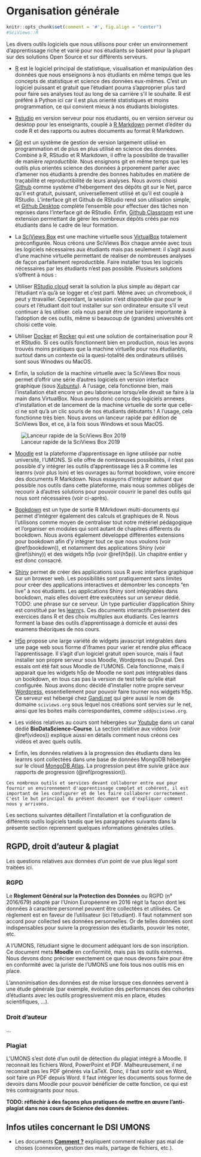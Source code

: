 # Organisation générale {#general}

```r
knitr::opts_chunk$set(comment = '#', fig.align = "center")
#SciViews::R
```

Les divers outils logiciels que nous utilisons pour créer un environnement d'apprentissage riche et varié pour nos étudiants se basent pour la plupart sur des solutions Open Source et sur différents serveurs.

- [R](https://www.r-project.org) est le logiciel principal de statistique, visualisation et manipulation des données que nous enseignons à nos étudiants en même temps que les concepts de statistique et science des données eux-mêmes. C'est un logiciel puissant et gratuit que l'étudiant pourra s'approprier plus tard pour faire ses analyses tout au long de sa carrière s'il le souhaite. R est préféré à Python ici car il est plus orienté statistiques et moins programmation, ce qui convient mieux à nos étudiants biologistes.

- [Rstudio](https://rstudio.com/products/rstudio/) en version serveur pour nos étudiants, ou en version serveur ou desktop pour les enseignants, couplé à [R Markdown](https://rmarkdown.rstudio.com) permet d'éditer du code R et des rapports ou autres documents au format R Markdown.

- [Git](https://git-scm.com) est un système de gestion de version largement utilisé en programmation et de plus en plus utilisé en science des données. Combiné à R, RStudio et R Markdown, il offre la possibilité de travailler de manière *reproductible*. Nous ensignons git en même temps que les outils plus orientés science des données à prporement parler avec d'amener nos étudiants à prendre des bonnes habitudes en matière de traçabilité et reproductibilité de leurs analyses. Nous avons choisi [Github](https://github.com) comme système d'hébergement des dépôts git sur le Net, parce qu'il est gratuit, puissant, universellement utilisé et qu'il est couplé à RStudio. L'interface git et Github de RStudio rend son utilisation simple, et [Github Desktop](https://desktop.github.com) complète l'ensemble pour effectuer des tâches non reprises dans l'interface git de RStudio. Enfin, [Github Classroom](https://classroom.github.com/classrooms) est une extension permettant de gérer les nombreux dépôts créés par nos étudiants dans le cadre de leur formation.

- La [SciViews Box](https://www.sciviews.org/software/svbox/) est une machine virtuelle sous [VirtualBox](https://www.virtualbox.org) totalement préconfigurée. Nous créons une SciViews Box chaque année avec tous les logiciels nécessaires aux étudiants mais pas seulement: il s'agit aussi d'une machine virtuelle permettant de réaliser de nombreuses analyses de façon parfaitement reproductible. Faire installer tous les logiciels nécessaires par les étudiants n'est pas possible. Plusieurs solutions s'offrent à nous\ :

- Utiliser [RStudio cloud](https://rstudio.cloud) serait la solution la plus simple au départ car l'étudiant n'a qu'à se logger et c'est parti. Même avec un chromebook, il peut y ttravailler. Cependant, la session n'est disponible *que* pour le cours et l'étudiant doit tout installer sur son ordinateur ensuite s'il veut continuer à les utiliser. cela nous parait être une bariière importante à l'adoption de ces outils, même si beaucoup de (grandes) universités ont choisi cette voie.

- Utiliser [Docker](https://www.docker.com) et [Rocker](https://github.com/rocker-org/rocker) qui est une solution de containerisation pour R et RStudio. Si ces outils fonctionnent bien en production, nous les avons trouvés moins pratiques que la machine virtuelle pour nos étudianbts, surtout dans un contexte où la quesi-totalité des ordinateurs utilisés sont sous Winodws ou MacOS.

- Enfin, la solution de la machine virtuelle avec la SciViews Box nous permet d'offrir une série d'autres logiciels en version interface graphique (sous [Xubuntu](https://xubuntu.org)). A l'usage, cela fonctionne bien, mais l'installation était encore un peu laborieuse lorsqu'elle devait se faire à la main dans VirtualBox. Nous avons donc conçu des logiciels annexes d'installation et de lancement de la machine virtuelle de sorte que celle-ci ne soit qu'à un clic souris de nos étudiants débutants\ ! A l'usage, cela fonctionne très bien. Nous avons un lanceur rapide par édition de SciViews Box, et ce, à la fois sous Windows et sous MacOS.

![Lanceur rapide de la SciViews Box 2019](images/general/svbox-launcher.png)

- [Moodle](https://moodle.umons.ac.be) est la plateforme d'apprentissage en ligne utilisée par notre université, l'UMONS. Si elle offre de nombreuses possibilités, il n'est pas possible d'y intégrer les outils d'apprentissage liés à R comme les learnrs (voir plus loin) et les ouvrages au format bookdown, voire encore des documents R Markdown. Nous essayons d'intégrer autoant que possible nos outils dans cette plateforme, mais nous sommes obligés de recourir à d'autres solutions pour pouvoir couvrir le panel des outils qui nous sont nécessaires (voir ci-après).

- [Bookdown](https://bookdown.org) est un type de sortie R MArkdown multi-documents qui permet d'intégrer également des calculs et graphiques de R. Nous l'utilisons comme moyen de centraliser tout notre métériel pédagogique et l'organiser en modules qui sont autant de chapitres différents du bookdown. Nous avons également développé différentes extensions pour bookdown afin d'y intégrer tout ce que nous voulons (voir \@ref(bookdown)), et notamment des applications Shiny (voir \@ref(shiny)) et des widgets h5p (voir \@ref(h5p)). Un chapitre entier y est donc consacré.

- [Shiny](https://shiny.rstudio.com) permet de créer des applications sous R avec interface graphique sur un browser web. Les possibilités sont pratiquement sans limites pour créer des applications interactives et démontrer les concepts "en live" à nos étudiants. Les applications Shiny sont intégrables dans bookdown, mais elles doivent être exécutées sur un serveur dédié. TODO: une phrase sur ce serveur. Un type particulier d'application Shiny est constitué par les [learnr](https://rstudio.github.io/learnr/index.html)s. Ces documents interactifs présentent des exercices dans R et des choix multiples aux étudiants. Ces learnrs forment la base des outils d'apprentissage à domicile et aussi des examens théoriques de nos cours.

- [H5p](https://h5p.org) propose une large variété de widgets javascript intégrables dans une page web sous fiorme d'iframes pour varier et rendre plus efficace l'apprentissage. Il s'agit d'un logiciel gratuit open source, mais il faut installer son propre serveur sous Moodle, Wordpress ou Drupal. Des essais ont été fait sous Moodle de l'UMONS. Cela fonctionne, mais il apparait que les widgets h5p de Moodle ne sont *pas* intégrables dans un bookdown, en tous cas pas la version de test telle qu'elle était configurée. Nous avons donc décidé d'installer notre propre serveur [Wordpress](https://fr.wordpress.com), essentiellement pour pouvoir faire tourner nos widgets h5p. Ce serveur est hébergé chez [Gandi.net](https://www.gandi.net/fr) qui gère aussi le nom de domaine `sciviews.org` sous lequel nos créations sont servies sur le net, ainsi que les boites mails correspondantes, comme `sdd@sciviews.org`.

- Les vidéos relatives au cours sont hébergées sur [Youtube](https://www.youtube.com/channel/UCT5UQDG5bP9YtSgBpvoRdPg) dans un canal dédié **BioDataScience-Course**. La section relative aux vidéos (voir \@ref(videos)) explique aussi en détails comment nous créons ces vidéos et avec quels outils.

- Enfin, les données relatives à la progression des étudiants dans les learnrs sont collectées dans une base de données MongoDB hébergée sur le cloud [MongoDB Atlas](https://account.mongodb.com). La progression peut être suivie grâce aux rapports de progression (\@ref(progression)).

```block2
Ces nombreux outils et services devant collaborer entre eux pour fournir un environnement d'apprentissage complet et cohérent, il est important de les configurer et de les faire collaborer correctement. C'est le but principal du présent document que d'expliquer comment nous y arrivons.
```

Les sections suivantes détaillent l'installation et la configuration de différents outils logiciels tandis que les paragraphes suivants dans la présente section reprennent quelques informations générales utiles.

## RGPD, droit d'auteur & plagiat

Les questions relatives aux données d'un point de vue plus légal sont traitées ici.

### RGPD

Le **Règlement Général sur la Protection des Données** ou RGPD (n° 2016/679) adopté par l'Union Européenne en 2016 régit la façon dont les données à caractère personnel peuvent être collectées et utilisées. Ce règlement est en faveur de l'utilisateur (ici l'étudiant). Il faut notamment son accord pour collected ses données personnelles. Or de telles données sont indispensables pour suivre la progression des étudiants, pouvoir les noter, etc.

A l'UMONS, l'étudiant signe le document adéquant lors de son inscription. Ce document mets **Moodle** en confiormité, mais pas les outils externes. Nous devons donc préciser exectement ce que nous devons faire pour être en conformité avec la juriste de l'UMONS une fois tous nos outils mis en place.

L'annonimisation des données est de mise lorsque ces données servent à une étude générale (par exemple, évolution des performances des cohortes d'étudiants avec les outils progressivement mis en place, études scientifiques, ...).

### Droit d'auteur

...

### Plagiat

L'UMONS s'est doté d'un outil de détection du plagiat intégré à Moodle. Il reconnait les fichiers Word, PowerPoint et PDF. Malheureusement, il ne reconnait pas les PDF générés via LaTeX. Donc, il faut sortir soit en Word, soit faire un PDF depuis Word. Il faut intégrer les documents sous forme de devoirs dans Moodle pour pouvoir bénéficier de cette fonction, ce qui est très contraignants pour nous.

**TODO: réfléchir à des façons plus pratiques de mettre en œuvre l'anti-plagiat dans nos cours de Science des données.**

## Infos utiles concernant le DSI UMONS

- Les documents **[Comment\ ?](https://alumniumonsac.sharepoint.com/sites/DirectiondesServicesInformatiques/Comment/Forms/AllItems.aspx)** expliquent comment réaliser pas mal de choses (connexion, gestion des mails, partage de fichiers, etc.).

